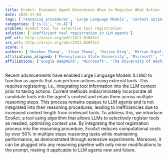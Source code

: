```yaml
---
title: EcoAct: Economic Agent Determines When to Register What Action
date: 2024-11-03
tags: ['reasoning procedures', 'Large Language Models', 'context optimization', 'agents', 'computational efficiency', 'tool registration']
categories: ['cs.CL', 'cs.AI']
problem: EcoAct tool for selective tool registration
solution: ['inefficient tool registration in LLM agents']
pdf_url: http://arxiv.org/pdf/2411.01643v1
arx_url: http://arxiv.org/abs/2411.01643v1
score: 6
authors: ['Shaokun Zhang', 'Jieyu Zhang', 'Dujian Ding', 'Mirian Hipolito Garcia', 'Ankur Mallick', 'Daniel Madrigal', 'Menglin Xia', 'Victor Rühle', 'Qingyun Wu', 'Chi Wang']
affiliations_aligned: ['Pennsylvania State University', 'Microsoft', 'The University of Washington', 'Microsoft', 'Microsoft', 'Microsoft', 'Microsoft', 'Microsoft', 'Pennsylvania State University', 'Google DeepMind']
affiliations: ['Google DeepMind', 'Microsoft', 'The University of Washington', 'Pennsylvania State University']
---
```



Recent advancements have enabled Large Language Models (LLMs) to function as agents that can perform actions using external tools. This requires registering, i.e., integrating tool information into the LLM context prior to taking actions. Current methods indiscriminately incorporate all candidate tools into the agent's context and retain them across multiple reasoning steps. This process remains opaque to LLM agents and is not integrated into their reasoning procedures, leading to inefficiencies due to increased context length from irrelevant tools. To address this, we introduce EcoAct, a tool using algorithm that allows LLMs to selectively register tools as needed, optimizing context use. By integrating the tool registration process into the reasoning procedure, EcoAct reduces computational costs by over 50% in multiple steps reasoning tasks while maintaining performance, as demonstrated through extensive experiments. Moreover, it can be plugged into any reasoning pipeline with only minor modifications to the prompt, making it applicable to LLM agents now and future.